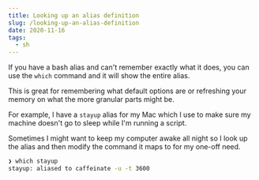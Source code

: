 ```yaml
---
title: Looking up an alias definition
slug: /looking-up-an-alias-definition
date: 2020-11-16
tags:
  - sh
---
```


If you have a bash alias and can't remember exactly
what it does, you can use the `which` command and it
will show the entire alias.

This is great for remembering what default options are
or refreshing your memory on what the more granular
parts might be.

For example, I have a `stayup` alias for my Mac which
I use to make sure my machine doesn't go to sleep while
I'm running a script.

Sometimes I might want to keep my computer awake all
night so I look up the alias and then modify the
command it maps to for my one-off need.

```sh
❯ which stayup
stayup: aliased to caffeinate -u -t 3600
```
